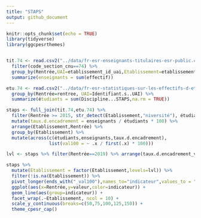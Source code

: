 ```yaml
---
title: "STAPS"
output: github_document
---
```


```r
knitr::opts_chunk$set(echo = TRUE)
library(tidyverse)
library(ggcpesrthemes)


tit.74 <- read.csv2("../data/fr-esr-enseignants-titulaires-esr-public.csv") %>%
  filter(code_section_cnu==74) %>% 
  group_by(Rentrée,UAI=etablissement_id_uai,Etablissement=etablissement_actuel_lib) %>% 
  summarize(enseignants = sum(effectif))

etu.74 <- read.csv2("../data/fr-esr-statistiques-sur-les-effectifs-d-etudiants-inscrits-par-etablissement-hcp.csv") %>%
  group_by(Rentrée=rentree, UAI=Identifiant.s..UAI) %>% 
  summarize(étudiants = sum(Discipline...STAPS,na.rm = TRUE))

staps <- full_join(tit.74,etu.74) %>% 
  filter(Rentrée >= 2015, str_detect(Etablissement,"niversité"), étudiants > 100) %>%
  mutate(taux.d.encadrement = enseignants / étudiants * 100) %>%
  arrange(Etablissement,Rentrée) %>%
  group_by(Etablissement) %>%
  mutate(across(c(étudiants,enseignants,taux.d.encadrement),
                list(val100 = ~ .x / first(.x) * 100)))
```
```r
lvl <- staps %>% filter(Rentrée==2019) %>% arrange(taux.d.encadrement_val100) %>% pull(Etablissement) %>% unique()

staps %>%
  mutate(Etablissement = factor(Etablissement,levels=lvl)) %>%
  filter(!is.na(Etablissement)) %>%
  pivot_longer(ends_with("_val100"),names_to="indicateur",values_to = "valeur") %>%
  ggplot(aes(x=Rentrée,y=valeur,color=indicateur)) +
  geom_line(aes(group=indicateur)) +
  facet_wrap(.~Etablissement, ncol = 10) +
  scale_y_continuous(breaks=c(50,75,100,125,150)) +
  theme_cpesr_cap()
```

